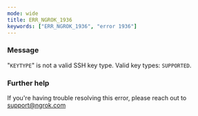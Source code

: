 ```yaml
---
mode: wide
title: ERR_NGROK_1936
keywords: ["ERR_NGROK_1936", "error 1936"]
---
```


### Message

"`KEYTYPE`" is not a valid SSH key type. Valid key types: `SUPPORTED`.

### Further help

If you're having trouble resolving this error, please reach out to [support@ngrok.com](mailto:support@ngrok.com?subject=Help%20with%20ERR_NGROK_1936)
